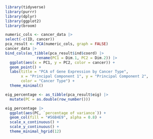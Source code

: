 	
```r
library(tidyverse)
library(purrr)
library(dplyr)
library(ggplot2)
library(broom)
```

```r

numeric_cols <- cancer_data |>
select(-c(ID, cancer))
pca_result <- PCA(numeric_cols, graph = FALSE)
cancer_data |>
bind_cols(as_tibble(pca_result$ind$coord) |>
              rename(PC1 = Dim.1, PC2 = Dim.2)) |>
  ggplot(aes(x = PC1, y = PC2, color = cancer)) +
  geom_point() +
  labs(title = "PCA of Gene Expression by Cancer Type", 
       x = "Principal Component 1", y = "Principal Component 2",
       color = "Cancer Type") +
  theme_minimal()

```

```r
eig_percentage <- as_tibble(pca_result$eig) |> 
  mutate(PC = as.double(row_number()))
```
```r
eig_percentage |>
  ggplot(aes(PC, `percentage of variance`)) +
  geom_col(fill = "#56B4E9", alpha = 0.8) +
  scale_x_continuous() +
  scale_y_continuous() +
  theme_minimal_hgrid(12)

```